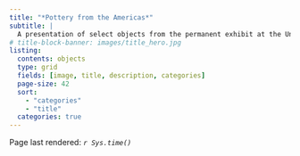 ```yaml
---
title: "*Pottery from the Americas*"
subtitle: |
  A presentation of select objects from the permanent exhibit at the University Museum.
# title-block-banner: images/title_hero.jpg
listing:
  contents: objects
  type: grid
  fields: [image, title, description, categories]
  page-size: 42
  sort:
    - "categories"
    - "title"
  categories: true
---
```

Page last rendered: *`r Sys.time()`*